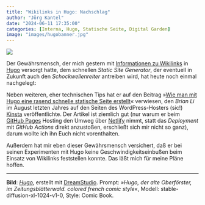 ```yaml
---
title: "Wikilinks in Hugo: Nachschlag"
author: "Jörg Kantel"
date: "2024-06-11 17:35:00"
categories: [Interna, Hugo, Statische Seite, Digital Garden]
image: "images/hugobanner.jpg"
---
```


[![](images/hugobanner-b.jpg)](https://www.flickr.com/photos/schockwellenreiter/53784894895/)

Der Gewährsmensch, der mich gestern mit [Informationen zu Wikilinks](https://kantel.github.io/posts/2024061002_learning_hugo_1st_results/) in [Hugo](http://cognitiones.kantel-chaos-team.de/webworking/staticsites/hugo.html) versorgt hatte, dem schnellen *Static Site Generator*, der eventuell in Zukunft auch den *Schockwellenreiter* antreiben wird, hat heute noch einmal nachgelegt:

Neben weiteren, eher technischen Tips hat er auf den Beitrag »[Wie man mit Hugo eine rasend schnelle statische Seite erstellt](https://kinsta.com/de/blog/hugo-statische-seite/)« verwiesen, den *Brian Li* im August letzten Jahres auf den Seiten des WordPress-Hosters (sic!) [Kinsta](https://kinsta.com/de/) veröffentlichte. Der Artikel ist ziemlich gut (nur warum er beim [GitHub Pages](http://cognitiones.kantel-chaos-team.de/webworking/webservices/githubpages.html) Hosting den Umweg über [Netlify](http://cognitiones.kantel-chaos-team.de/webworking/staticsites/netlify.html) nimmt, statt das *Deployment* mit *GitHub Actions* direkt anzustoßen, erschließt sich mir nicht so ganz), darum wollte ich ihn Euch nicht vorenthalten.

Außerdem hat mir eben dieser Gewährsmensch versichert, daß er bei seinen Experimenten mit Hugo keine Geschwindigkeitseinbußen beim Einsatz von Wikilinks feststellen konnte. Das läßt mich für meine Pläne hoffen.

---

**Bild**: *[Hugo](https://www.flickr.com/photos/schockwellenreiter/53784894895/)*, erstellt mit [DreamStudio](https://beta.dreamstudio.ai/generate). Prompt: »*Hugo, der alte Oberförster, im Zeitungsblätterwald. colored french comic style*«, Modell: stable-diffusion-xl-1024-v1-0, Style: Comic Book.